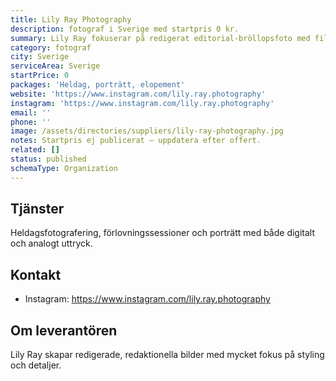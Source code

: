 ```yaml
---
title: Lily Ray Photography
description: fotograf i Sverige med startpris 0 kr.
summary: Lily Ray fokuserar på redigerat editorial-bröllopsfoto med filmisk känsla.
category: fotograf
city: Sverige
serviceArea: Sverige
startPrice: 0
packages: 'Heldag, porträtt, elopement'
website: 'https://www.instagram.com/lily.ray.photography'
instagram: 'https://www.instagram.com/lily.ray.photography'
email: ''
phone: ''
image: /assets/directories/suppliers/lily-ray-photography.jpg
notes: Startpris ej publicerat – uppdatera efter offert.
related: []
status: published
schemaType: Organization
---
```


## Tjänster

Heldagsfotografering, förlovningssessioner och porträtt med både digitalt och analogt uttryck.

## Kontakt

- Instagram: https://www.instagram.com/lily.ray.photography

## Om leverantören

Lily Ray skapar redigerade, redaktionella bilder med mycket fokus på styling och detaljer.
